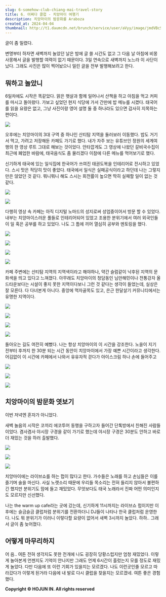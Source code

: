 ```yaml
---
slug: 6-somehow-club-chiang-mai-travel-story
title: 6. 어쩌다 클럽 - 치앙마이 여행기
description: 치앙마이의 밤문화를 Araboza
created_at: 2024-04-04
thumbnail: http://t1.daumcdn.net/brunch/service/user/aVyy/image/jmdVBcSMe-2pffyY9YgE13mMdzI.HEIC
---
```


글이 좀 밀렸다.

변명부터 하자면 새벽까지 놀았던 날은 밤에 글 쓸 시간도 없고 그 다음 날 아침에 비몽사몽해서 글을 발행할 여력이 없기 때문이다. 3일
연속으로 새벽까지 노느라 이 사단이 났다. 그래도 사진은 많이 찍어놨으니 밀린 글을 전부 발행해보려고 한다.

## **뭐하고 놀았니**

6일차에도 시작은 똑같았다. 맑은 햇살과 함께 일어나서 산책을 하고 아침을 먹고 커피를 마시고 돌아왔다. 가보고 싶었던 현지 식당에 가서
간만에 밥 메뉴를 시켰다. 태국어를 읽을 요량은 없고, 그냥 사진이랑 영어 설명 둘 중 하나라도 있으면 감사히 지목하는 편이다.

![](http://t1.daumcdn.net/brunch/service/user/aVyy/image/awjQbwpirOvwdpWt8c1m4-63SHQ.HEIC)

오후에는 치앙마이의 3대 구역 중 하나인 산티탐 지역을 둘러보러 이동했다. 밥도 거기서 먹고, 가려고 저장해둔 카페도 가기로 했다. 내가
자주 보는 유튜브인 정원의 세계여행의 한 영상 루트 그대로 해보는 것이었다. 안타깝게도 그 영상에 나왔던 갈비국수집이 최근에 폐업한 바람에,
태국음식도 좀 물리겠다 이참에 다른 메뉴를 먹어보기로 했다.

신기하게 태국에 있는 일식집에 한국어가 쓰여진 태권도복을 인테리어로 전시하고 있었다. 스시 맛은 적당히 맛이 좋았다. 태국에서 일식은
실패공식이라고 하던데 나는 그렇지만은 않았던 것 같다. 뭐니뭐니 해도 스시는 회전률이 높으면 딱히 실패할 일이 없는 것 같다.

![](http://t1.daumcdn.net/brunch/service/user/aVyy/image/J3RD4Bq0E1UwJ3_BTY0eavLwjiI.HEIC)

![](http://t1.daumcdn.net/brunch/service/user/aVyy/image/1zRj8othaUm_x4Mj6uK_V6OedUo.HEIC)

다행히 영상 속 카페는 아직 디지털 노마드의 성지로써 성업중이어서 방문 할 수 있었다. 내부는 치앙마이스러운 풀들로 인테리어되어 있었고
조용한 분위기에서 여러 외국인들이 일 혹은 공부를 하고 있었다. 나도 그 틈에 끼어 열심히 공부와 멘토링을 했다.

![](http://t1.daumcdn.net/brunch/service/user/aVyy/image/N41WEXNb94OcuJaI5yFpaPYmI8M.HEIC)

![](http://t1.daumcdn.net/brunch/service/user/aVyy/image/mLeWgWYi9lexanH9gSOFpVK9itY.HEIC)

![](http://t1.daumcdn.net/brunch/service/user/aVyy/image/XqadeV-1L9ffJ64Swk1121vmQXg.HEIC)

![](http://t1.daumcdn.net/brunch/service/user/aVyy/image/BB1N7cDrq7m2shUzKibA2iR7PMk.HEIC)

카페 주변에는 산티탐 지역의 지역색이라고 해야하나, 약간 슬럼같이 낙후된 지역의 문화색을 띄고 있다고 느껴졌다. 아무래도 치앙마이의 청담동인
님만해민이나 전통강자 올드타운보다는 시설이 좋지 못한 지역이다보니 그런 것 같다는 생각이 들었는데, 실상은 잘 모른다. 다 다녀본게 아니다.
중앙에 먹자골목도 있고, 은근 한달살기 커뮤니티에서는 유명한 지역이다.

![](http://t1.daumcdn.net/brunch/service/user/aVyy/image/-VhtwgSFUxun1TAR85vufxRkzuE.HEIC)

![](http://t1.daumcdn.net/brunch/service/user/aVyy/image/acL6xIkocpRGLEhf3PxMgYRGd4U.HEIC)

![](http://t1.daumcdn.net/brunch/service/user/aVyy/image/JLz5exW0i1yMdKvBu0E2teUcz9E.HEIC)

![](http://t1.daumcdn.net/brunch/service/user/aVyy/image/Hfw31l89kTp-slK_OIqaX0u_8TA.HEIC)

돌아오는 길도 여전히 예뻤다. 나는 항상 치앙마이의 이 시간을 강조한다. 노을이 지기 전부터 후까지 한 30분 되는 시간 동안이 치앙마이에서
가장 예쁜 시간이라고 생각한다. 어김없이 이 시간에 카페에서 나와서 유유자적 걷다가 아이스크림 하나 손에 들어주고

![](http://t1.daumcdn.net/brunch/service/user/aVyy/image/oLsjNwKqQ_VpvGnhEuEMfSIud6A.HEIC)

![](http://t1.daumcdn.net/brunch/service/user/aVyy/image/jiksysH7-UT84FuO6Gx9m8OU0Bg.heic)

![](http://t1.daumcdn.net/brunch/service/user/aVyy/image/rzxCVR26Iig6rzzbel9N8HSwFnY.HEIC)

## **치앙마이의 밤문화 엿보기**

이번 저녁엔 혼자가 아니었다.

새벽 놀음의 시작은 코끼리 에코투어 동행을 구하고자 들어간 단톡방에서 친해진 사람들이었다. 겸사겸사 야시장 구경을 같이 가기로 했는데 야시장
구경은 30분도 안하고 바로 더 재밌는 것을 하러 출발했다.

![](http://t1.daumcdn.net/brunch/service/user/aVyy/image/4odRfdKmWBptwt_cmfZP-TnOKsc.HEIC)

![](http://t1.daumcdn.net/brunch/service/user/aVyy/image/vo0_u794j6hAPkAmlUwGO2-uy1o.HEIC)

![](http://t1.daumcdn.net/brunch/service/user/aVyy/image/LHA4oRWS8GImBiV2M4yabC5do-8.HEIC)

치앙마이에는 라이브쇼를 하는 펍이 많다고 한다. 가수들은 노래를 하고 손님들은 이를 즐기며 술을 마신다. 사실 노랫소리 때문에 우리들
목소리는 전혀 들리지 않아서 불편하긴 했지만 분위기도 맘에 들고 재밌었다. 무엇보다도 태국 노래라서 진짜 어떤 의미인지도 모르지만 신선했다.

나는 the warm up cafe라는 곳에 갔는데, 신기하게 11시까지는 라이브쇼 펍이지만 이후에는 슬금슬금 클럽처럼 분위기를 전환하더니
DJ들이 나타나 한국 클럽처럼 운영한다. 나도 뭐 분위기가 이러니 이렇다할 요량이 없어서 새벽 3시까지 놀았다. 하하.. 그래서 글이 좀
늦어졌다.

## **어떻게 마무리하지**

어 음.. 여튼 전혀 생각지도 못한 전개에 나도 굉장히 당황스럽지만 엄청 재밌었다. 이렇게 놀아본게 언젠지도 기억이 안나지만 그래도 언제
6시간이 흘렀는지 모를 정도로 재밌게 놀았다. 다만 다음에 또 이런 기회가 있을지는 모르겠다. 나도 이런곳인줄 모르고 따라갔다가 이렇게
된거라 다음에 내 발로 다시 클럽을 찾을지는 모르겠네. 여튼 좋은 경험 했다.

**Copyright © HOJUN IN. All rights reserved**
